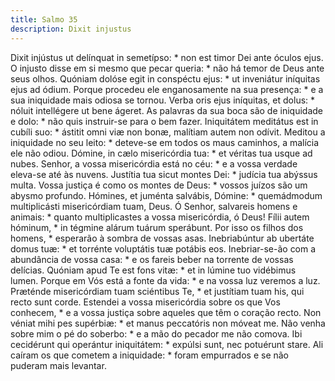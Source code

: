 ```yaml
---
title: Salmo 35
description: Dixit injustus
---
```


<div class="side-by-side not-content">
  <span>
    Dixit injústus ut delínquat in semetípso: * non est timor Dei ante óculos
    ejus.
  </span>
  <span>
    O injusto disse em si mesmo que pecar queria: * não há temor de Deus ante
    seus olhos.
  </span>
  <span>
    Quóniam dolóse egit in conspéctu ejus: * ut inveniátur iníquitas ejus ad
    ódium.
  </span>
  <span>
    Porque procedeu ele enganosamente na sua presença: * e a sua iniquidade mais
    odiosa se tornou.
  </span>
  <span>
    Verba oris ejus iníquitas, et dolus: * nóluit intellégere ut bene ágeret.
  </span>
  <span>
    As palavras da sua boca são de iniquidade e dolo: * não quis instruir-se
    para o bem fazer.
  </span>
  <span>
    Iniquitátem meditátus est in cubíli suo: * ástitit omni viæ non bonæ,
    malítiam autem non odívit.
  </span>
  <span>
    Meditou a iniquidade no seu leito: * deteve-se em todos os maus caminhos, a
    malícia ele não odiou.
  </span>
  <span>
    Dómine, in cælo misericórdia tua: * et véritas tua usque ad nubes.
  </span>
  <span>
    Senhor, a vossa misericórdia está no céu: * e a vossa verdade eleva-se até
    às nuvens.
  </span>
  <span>
    Justítia tua sicut montes Dei: * judícia tua abýssus multa.
  </span>
  <span>
    Vossa justiça é como os montes de Deus: * vossos juízos são um abysmo
    profundo.
  </span>
  <span>
    Hómines, et juménta salvábis, Dómine: * quemádmodum multiplicásti
    misericórdiam tuam, Deus.
  </span>
  <span>
    Ó Senhor, salvareis homens e animais: * quanto multiplicastes a vossa
    misericórdia, ó Deus!
  </span>
  <span>
    Fílii autem hóminum, * in tégmine alárum tuárum sperábunt.
  </span>
  <span>
    Por isso os filhos dos homens, * esperarão à sombra de vossas asas.
  </span>
  <span>
    Inebriabúntur ab ubertáte domus tuæ: * et torrénte voluptátis tuæ potábis
    eos.
  </span>
  <span>
    Inebriar-se-ão com a abundância de vossa casa: * e os fareis beber na
    torrente de vossas delícias.
  </span>
  <span>
    Quóniam apud Te est fons vitæ: * et in lúmine tuo vidébimus lumen.
  </span>
  <span>
    Porque em Vós está a fonte da vida: * e na vossa luz veremos a luz.
  </span>
  <span>
    Præténde misericórdiam tuam sciéntibus Te, * et justítiam tuam his, qui
    recto sunt corde.
  </span>
  <span>
    Estendei a vossa misericórdia sobre os que Vos conhecem, * e a vossa justiça
    sobre aqueles que têm o coração recto.
  </span>
  <span>
    Non véniat mihi pes supérbiæ: * et manus peccatóris non móveat me.
  </span>
  <span>
    Não venha sobre mim o pé do soberbo: * e a mão do pecador me não comova.
  </span>
  <span>
    Ibi cecidérunt qui operántur iniquitátem: * expúlsi sunt, nec potuérunt
    stare.
  </span>
  <span>
    Ali caíram os que cometem a iniquidade: * foram empurrados e se não puderam
    mais levantar.
  </span>
</div>

